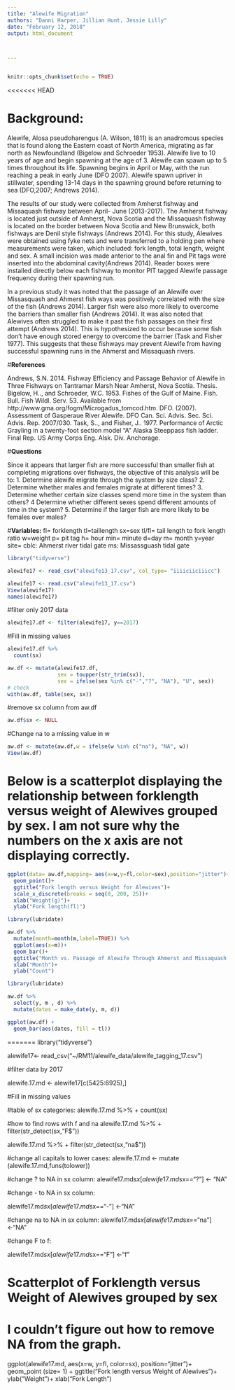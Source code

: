 ```yaml
---
title: "Alewife Migration"
authors: "Danni Harper, Jillian Hunt, Jessie Lilly"
date: "February 12, 2018"
output: html_document



---
```

```r
```

```r
knitr::opts_chunk$set(echo = TRUE)
```

<<<<<<< HEAD

# **Background:** 

Alewife, Alosa pseudoharengus (A. Wilson, 1811) is an anadromous species that is found along the Eastern coast of North America, migrating as far north as Newfoundland (Bigelow and Schroeder 1953). Alewife live to 10 years of age and begin spawning at the age of 3. Alewife can spawn up to 5 times throughout its life. Spawning begins in April or May, with the run reaching a peak in early June (DFO 2007). Alewife spawn upriver in stillwater, spending 13-14 days in the spawning ground before returning to sea (DFO,2007; Andrews 2014). 

The results of our study were collected from Amherst fishway and Missaquash fishway between April- June (2013-2017). The Amherst fishway is located just outside of Amherst, Nova Scotia and the Missaquash fishway is located on the border between Nova Scotia and New Brunswick, both fishways are Denil style fishways (Andrews 2014). For this study, Alewives were obtained using fyke nets and were transferred to a holding pen where measurements were taken, which included: fork length, total length, weight and sex. A small incision was made anterior to the anal fin and Pit tags were inserted into the abdominal cavity(Andrews 2014). Reader boxes were installed directly below each fishway to monitor PIT tagged Alewife passage frequency during their spawning run.

In a previous study it was noted that the passage of an Alewife over Missasquash and Ahmerst fish ways was positively correlated with the size of the fish (Andrews 2014). Larger fish were also more likely to overcome the barriers than smaller fish (Andrews 2014). It was also noted that Alewives often struggled to make it past the fish passages on their first attempt (Andrews 2014). This is hypothesized to occur because some fish don’t have enough stored energy to overcome the barrier (Task and Fisher 1977). This suggests that these fishways may prevent Alewife from having successful spawning runs in the Ahmerst and Missaquash rivers. 



#**References**

Andrews, S.N. 2014. Fishway Efficiency and Passage Behavior of Alewife in Three        Fishways on Tantramar Marsh Near Amherst, Nova Scotia. Thesis.
Bigelow, H.., and Schroeder, W.C. 1953. Fishes of the Gulf of Maine. Fish. Bull. Fish  Wildl. Serv. 53. Available from http://www.gma.org/fogm/Microgadus_tomcod.htm.
DFO. (2007). Assessment of Gasperaue River Alewife. DFO Can. Sci. Advis. Sec. Sci.     Advis. Rep. 2007/030.
Task, S.., and Fisher, J.. 1977. Performance of Arctic Grayling in a twenty-foot       section model “A” Alaska Steeppass fish ladder. Final Rep. US Army Corps Eng. Alsk.    Div. Anchorage.




#**Questions**

Since it appears that larger fish are more successful than smaller fish at completing migrations over fishways, the objective of this analysis will be to: 
1.	Determine alewife migrate through the system by size class?
2.  Determine whether males and females migrate at different times?
3.  Determine whether certain size classes spend more time in the system than others? 
4   Determine whether different sexes spend different amounts of time in the system?
5.  Determine if the larger fish are more likely to be females over males? 


#**Variables:** 
fl= forklength
tl=taillength
sx=sex
tl/fl= tail length to fork length ratio
w=weight
p= pit tag
h= hour
min= minute
d=day
m= month
y=year 
site= 
cblc: Ahmerst river tidal gate
ms: Missassguash tidal gate 


```r
library("tidyverse")

alewife17 <- read_csv("alewife13_17.csv", col_type= "iiiiciiciiicc")

alewife17 <- read.csv("alewife13_17.csv")
View(alewife17)
names(alewife17)
```

#filter only 2017 data 

```r
alewife17.df <- filter(alewife17, y==2017)
```



#Fill in missing values


```r

alewife17.df %>%
  count(sx)

```

```r
aw.df <- mutate(alewife17.df, 
                sex = toupper(str_trim(sx)), 
                sex = ifelse(sex %in% c("-","?", "NA"), "U", sex))
# check
with(aw.df, table(sex, sx))
```


#remove sx column from aw.df

```r
aw.df$sx <- NULL
```

#Change na to a missing value in w
```r
aw.df <- mutate(aw.df,w = ifelse(w %in% c("na"), "NA", w))
View(aw.df)
```

# Below is a scatterplot displaying the relationship between forklength versus weight of Alewives grouped by sex. I am not sure why the numbers on the x axis are not displaying correctly. 
 
```r
ggplot(data= aw.df,mapping= aes(x=w,y=fl,color=sex),position="jitter")+
  geom_point()+
  ggtitle("Fork length versus Weight for Alewives")+
  scale_x_discrete(breaks = seq(0, 200, 25))+
  xlab("Weight(g)")+
  ylab("Fork length(fl)")
```

```r
library(lubridate)

aw.df %>%
  mutate(month=month(m,label=TRUE)) %>%
  ggplot(aes(x=m))+
  geom_bar()+
  ggtitle("Month vs. Passage of Alewife Through Ahmerst and Missaquash Fishway")+
  xlab("Month")+
  ylab("Count")
```
```r
library(lubridate)

aw.df %>%
  select(y, m , d) %>%
  mutate(dates = make_date(y, m, d))

ggplot(aw.df) +
  geom_bar(aes(dates, fill = tl))

```

=======
library("tidyverse")

alewife17<- read_csv("~/RM11/alewife_data/alewife_tagging_17.csv")


#filter data by 2017

alewife.17.md <- alewife17[c(5425:6925),]


#Fill in missing values

#table of sx categories: 
alewife.17.md %>%
  + count(sx)

#how to find rows with f and na
alewife.17.md %>%
  + filter(str_detect(sx,"F$"))


alewife.17.md %>%
  + filter(str_detect(sx,"na$"))

#change all capitals to lower cases: 
alewife.17.md <- mutate (alewife.17.md,funs(tolower))

#change ? to NA in sx column: 
alewife17.md$sx[alewife17.md$sx=="?"] <- "NA"

#change - to NA in sx column: 

alewife17.md$sx[alewife17.md$sx=="-"] <-"NA"


#change na to NA in sx column: 
alewife17.md$sx[alewife17.md$sx=="na"] <-"NA"

#change F to f: 

alewife17.md$sx[alewife17.md$sx=="F"] <-"f"

# Scatterplot of Forklength versus Weight of Alewives grouped by sex
# I couldn't figure out how to remove NA from the graph. 

ggplot(alewife17.md, aes(x=w, y=fl, color=sx), position="jitter")+
geom_point (size= 1) + ggtitle("Fork length versus Weight of Alewives")+
ylab("Weight")+
xlab("Fork Length")
  